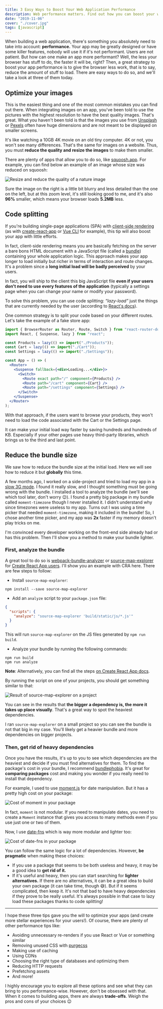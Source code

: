 ```yaml
---
title: 3 Easy Ways to Boost Your Web Application Performance
description: Web performance matters. Find out how you can boost your web application performance through image optimizations, code splitting, and reducing bundle size.
date: "2019-11-06"
cover: "./cover.jpg"
tags: [javascript]
---
```


When building a web application, there's something you absolutely need to take into account: **performance.** Your app may be greatly designed or have some killer features, nobody will use it if it's not performant. Users are not patient. But how can one make an app more performant? Well, the less your browser has stuff to do, the faster it will be, right? Then, a great strategy to boost your app performance is to give the browser less work, that is to say, reduce the amount of stuff to load. There are easy ways to do so, and we'll take a look at three of them today.

## Optimize your images

This is the easiest thing and one of the most common mistakes you can find out there. When integrating images on an app, you've been told to use the pictures with the highest resolution to have the best quality images. That's great. What you haven't been told is that the images you use from [Unsplash](https://unsplash.com/) or [Pexels](https://www.pexels.com/) often have huge dimensions and are not meant to be displayed on smaller screens.

It's like watching a 10GB 4K movie on an old tiny computer. 4K or not, you won't see many differences. That's the same for images on a website. Thus, you must **reduce the quality and resize the images** to make them smaller.

There are plenty of apps that allow you to do so, like [squoosh.app](https://squoosh.app/). For example, you can find below an example of an image whose size was reduced on squoosh:

![Resize and reduce the quality of a nature image](./image-resize.png)

Sure the image on the right is a little bit blurry and less detailed than the one on the left, but at this zoom level, it's still looking good to me, and it's also **96%** smaller, which means your browser loads **5.2MB** less.

## Code splitting

If you're building single-page applications (SPA) with [client-side rendering](https://www.toptal.com/front-end/client-side-vs-server-side-pre-rendering) (as with [create-react-app](https://create-react-app.dev/docs/getting-started/) or [Vue CLI](https://cli.vuejs.org/) for example), this tip will also boost your app with little efforts.

In fact, client-side rendering means you are basically fetching on the server a bare bons HTML document with a JavaScript file (called a [bundle](https://webpack.js.org/#bundle-it)) containing your whole application logic. This approach makes your app longer to load initially but richer in terms of interaction and route changes. It's a problem since a **long initial load will be badly perceived** by your users.

In fact, you will ship to the client this big JavaScript file **even if your users don't need to use every features of the application** (typically a settings page when you can change your name or modify your password).

To solve this problem, you can use code splitting: _“lazy-load”_ just the things that are currently needed by the user (according to [React's docs](https://reactjs.org/docs/code-splitting.html)).

One common strategy is to split your code based on your different routes. Let's take the example of a fake store app:

```jsx
import { BrowserRouter as Router, Route, Switch } from "react-router-dom";
import React, { Suspense, lazy } from "react";

const Products = lazy(() => import("./Products"));
const Cart = lazy(() => import("./Cart"));
const Settings = lazy(() => import("./Settings"));

const App = () => (
  <Router>
    <Suspense fallback={<div>Loading...</div>}>
      <Switch>
        <Route exact path="/" component={Products} />
        <Route path="/cart" component={Cart} />
        <Route path="/settings" component={Settings} />
      </Switch>
    </Suspense>
  </Router>
);
```

With that approach, if the users want to browse your products, they won't need to load the code associated with the Cart or the Settings page.

It can make your initial load way faster by saving hundreds and hundreds of KB. Especially if your other pages use heavy third-party libraries, which brings us to the third and last point.

## Reduce the bundle size

We saw how to reduce the bundle size at the initial load. Here we will see how to reduce it but **globally** this time.

A few months ago, I worked on a side-project and tried to load my app in a [slow 3G mode](https://developers.google.com/web/tools/chrome-devtools/network#throttle). I found it really slow, and I thought something must be going wrong with the bundle. I installed a tool to analyze the bundle (we'll see which tool later, don't worry 😉). I found a pretty big package in my bundle called `moment-timezone` though I never installed it. I didn't understand why since timezones were useless to my app. Turns out I was using a time picker that needed `moment-timezone`, making it included in the bundle! So, I chose another time picker, and my app was **2x** faster if my memory doesn't play tricks on me.

I'm convinced every developer working on the front-end side already had or has this problem. Then I'll show you a method to make your bundle lighter.

### First, analyze the bundle

A great tool to do so is [webpack-bundle-analyzer](https://www.npmjs.com/package/webpack-bundle-analyzer) or [source-map-explorer](https://www.npmjs.com/package/source-map-explorer) for [Create React App users](https://create-react-app.dev/docs/analyzing-the-bundle-size/). I'll show you an example with CRA here. There are few steps to follow:

- Install `source-map-explorer`:

```shell
npm install --save source-map-explorer
```

- Add an `analyze` script to your `package.json` file:

```json
{
  "scripts": {
    "analyze": "source-map-explorer 'build/static/js/*.js'"
  }
}
```

This will run `source-map-explorer` on the JS files generated by `npm run build`.

- Analyze your bundle by running the following commands:

```shell
npm run build
npm run analyze
```

**Note**: Alternatively, you can find all the steps [on Create React App docs](https://create-react-app.dev/docs/analyzing-the-bundle-size/).

By running the script on one of your projects, you should get something similar to that:

![Result of source-map-explorer on a project](./analyze.png)

You can see in the results that **the bigger a dependency is, the more it takes up place visually**. That's a great way to spot the heaviest dependencies.

I ran `source-map-explorer` on a small project so you can see the bundle is not that big in my case. You'll likely get a heavier bundle and more dependencies on bigger projects.

### Then, get rid of heavy dependencies

Once you have the results, it's up to you to see which dependencies are the heaviest and decide if you must find alternatives for them. To find the package's cost in your bundle, I recommend [bundlephobia](https://bundlephobia.com/). It's great for **comparing packages** cost and making you wonder if you really need to install that dependency.

For example, I used to use [moment.js](https://momentjs.com/) for date manipulation. But it has a pretty high cost on your package:

![Cost of moment in your package](./moment.png)

In fact, `moment` is not modular. If you need to manipulate dates, you need to create a `Moment` instance that gives you access to many methods even if you use just one or two of them.

Now, I use [date-fns](https://date-fns.org/) which is way more modular and lighter too:

![Cost of date-fns in your package](./date-fns.png)

You can follow the same logic for a lot of dependencies. However, **be pragmatic** when making these choices:

- If you use a package that seems to be both useless and heavy, it may be a good idea to **get rid of it.**
- If it's useful and heavy, then you can start searching for **lighter alternatives.** If there are no alternatives, it can be a great idea to build your own package (it can take time, though 😅). But if it seems complicated, then keep it. It's not that bad to have heavy dependencies if they prove to be really useful. It's always possible in that case to lazy load these packages thanks to code splitting!

---

I hope these three tips gave you the will to optimize your apps (and create more stellar experiences for your users!). Of course, there are plenty of other performance tips like:

- Avoiding unnecessary re-renders if you use React or Vue or something similar
- Removing unused CSS with [purgecss](https://github.com/FullHuman/purgecss)
- Making use of caching
- Using CDNs
- Choosing the right type of databases and optimizing them
- Reducing HTTP requests
- Prefetching assets
- And more!

I highly encourage you to explore all these options and see what they can bring to you performance-wise. However, don't be obsessed with that. When it comes to building apps, there are always **trade-offs**. Weigh the pros and cons of your choices 😉
